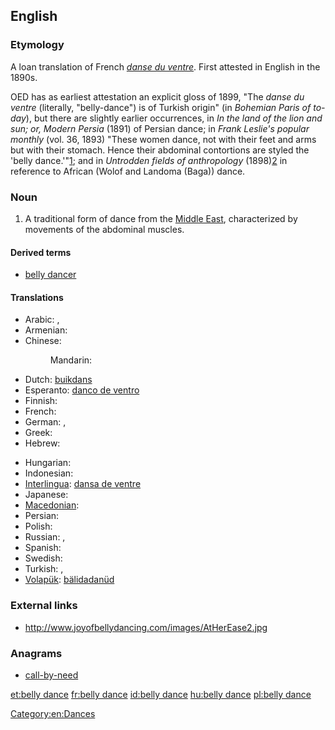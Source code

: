 {{wikipedia|belly dance}}
==English==

===Etymology===
A loan translation of French ''[[danse du ventre]]''. First attested in English in the 1890s.

OED has as earliest attestation an explicit gloss of 1899,  "The ''danse du ventre'' (literally, "belly-dance") is of Turkish origin" (in ''Bohemian Paris of to-day''), but there are slightly earlier occurrences, in ''In the land of the lion and sun; or, Modern Persia'' (1891) of Persian dance; in
''Frank Leslie's popular monthly'' (vol. 36, 1893) "These women dance, not with their feet and arms but with their stomach. Hence their abdominal contortions are styled the 'belly dance.'"[http://books.google.com/books?id=CL3QAAAAMAAJ&q=%22belly-dance%22&dq=%22belly-dance%22&hl=en&ei=l4tGTdPIO4Wq8QPlluGuCQ&sa=X&oi=book_result&ct=result&resnum=5&ved=0CFAQ6AEwBA]; 
and in  ''Untrodden fields of anthropology'' (1898)[http://books.google.com/books?id=-FgFAQAAIAAJ&q=%22belly-dance%22&dq=%22belly-dance%22&hl=en&ei=sopGTY73N4qV8QPK_sSmCQ&sa=X&oi=book_result&ct=result&resnum=4&ved=0CE0Q6AEwAw] in reference to African (Wolof and Landoma (Baga)) dance.

===Noun===
{{en-noun|sg=[[belly]] [[dance]]}}

# A traditional form of dance from the [[Middle East]], characterized by movements of the abdominal muscles.

====Derived terms====
* [[belly dancer]]

====Translations====
{{trans-top|form of dance}}
* Arabic: {{t|ar|رقص شرقي|m|tr=raqS sharkiy}} {{qualifier|oriental dance}},  {{t|ar|رقص بلدي|m|tr=raqS baladiy}}  {{qualifier|national dance}}
* Armenian: {{t-|hy|պորտապար|tr=portapar}}
* Chinese:
*: Mandarin:  {{t|cmn|肚皮舞|tr=dùpí wǔ|sc=Hani}}
* Dutch: [[buikdans]]
* Esperanto: [[danco de ventro]]
* Finnish: {{t-|fi|vatsatanssi}}
* French: {{t+|fr|danse du ventre|f}}
* German: {{t-|de|Bauchtanz|m}},  {{t|de|orientalischer Tanz|m}}
* Greek: {{t|el|χορός οριεντάλ}}
* Hebrew: {{t|he|מחול מזרחי}}
{{trans-mid}}
* Hungarian: {{t+|hu|hastánc}}
* Indonesian: {{t|id|tari perut|xs=Indonesian}}
* [[Interlingua]]: [[dansa de ventre]]
* Japanese: {{t|ja|ベリーダンス|tr=berīdansu}}
* [[Macedonian]]: {{t|mk|стомачен танц|m|tr=stómačen tanc}}
* Persian: {{t|fa|رقص عربی|xs=Persian}} {{qualifier|Arabic dance}}
* Polish: {{t|pl|taniec brzucha|m}}
* Russian: {{t+|ru|танец живота|m|tr=tánec životá}},  {{t|ru|беллидэнс|m|tr=bellidens}}
* Spanish: {{t|es|danza del vientre|f}}
* Swedish: {{t|sv|magdans|c}}
* Turkish: {{t+|tr|göbek dansı}},  {{t|tr|oryantal}}
* [[Volapük]]: [[bälidadanüd]]
{{trans-bottom}}

===External links===
* http://www.joyofbellydancing.com/images/AtHerEase2.jpg

===Anagrams===
* [[call-by-need#English|call-by-need]]

[[Category:en:Dances]]

[[et:belly dance]]
[[fr:belly dance]]
[[id:belly dance]]
[[hu:belly dance]]
[[pl:belly dance]]